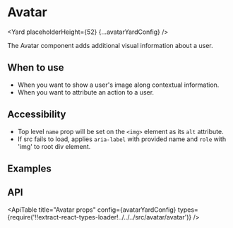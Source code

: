 <!--
Copyright (c) Uber Technologies, Inc.

This source code is licensed under the MIT license found in the
LICENSE file in the root directory of this source tree.
-->





<SEO
  description="The Avatar component adds additional visual information about a user."
  keywords="avatar, react avatar, react user info"
/>


# Avatar

<Yard placeholderHeight={52} {...avatarYardConfig} />

The Avatar component adds additional visual information about a user.

## When to use

- When you want to show a user's image along contextual information.
- When you want to attribute an action to a user.

## Accessibility

- Top level `name` prop will be set on the `<img>` element as its `alt` attribute.
- If src fails to load, applies `aria-label` with provided name and `role` with 'img' to root div element.

## Examples

<Example title="Avatar with available sizes" path="avatar/sizes.js">
  <Sizes />
</Example>

<Example title="Avatar with error fallback" path="avatar/error.js">
  <Error />
</Example>

<Example title="Avatar with initials" path="avatar/initials.js">
  <Initials />
</Example>

<Example title="Avatar with example overrides" path="avatar/override.js">
  <Override />
</Example>

## API

<ApiTable
  title="Avatar props"
  config={avatarYardConfig}
  types={require('!!extract-react-types-loader!../../../src/avatar/avatar')}
/>

<Exports component={AvatarExports} title="Avatar exports" path="baseui/avatar" />
